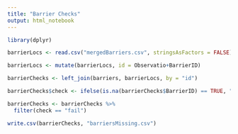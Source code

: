 ```yaml
---
title: "Barrier Checks"
output: html_notebook
---
```


```r
library(dplyr)
```


```r
barrierLocs <- read.csv("mergedBarriers.csv", stringsAsFactors = FALSE)
```

```r
barrierLocs <- mutate(barrierLocs, id = Observatio+BarrierID)
```

```r
barrierChecks <- left_join(barriers, barrierLocs, by = "id")

barrierChecks$check <- ifelse(is.na(barrierChecks$BarrierID) == TRUE, "fail", "pass")

barrierChecks <- barrierChecks %>%
  filter(check == "fail")

write.csv(barrierChecks, "barriersMissing.csv")
```

